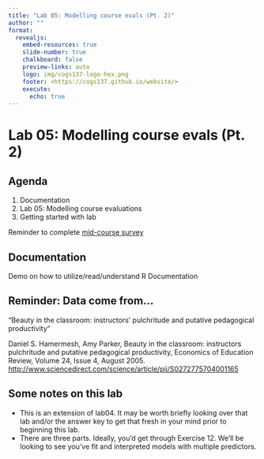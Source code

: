 ```yaml
---
title: "Lab 05: Modelling course evals (Pt. 2)"
author: ""
format:
  revealjs:
    embed-resources: true
    slide-number: true
    chalkboard: false 
    preview-links: auto
    logo: img/cogs137-logo-hex.png
    footer: <https://cogs137.github.io/website/>
    execute:
      echo: true
---
```


# Lab 05: Modelling course evals (Pt. 2) {background-color="#0E3A53"}

## Agenda

1.  Documentation
2.  Lab 05: Modelling course evaluations
3.  Getting started with lab

Reminder to complete [mid-course survey](https://docs.google.com/forms/d/e/1FAIpQLSfN_7QJCZM_jcR_21vCkpHOyakuu_dAbGiFcLueTtEy4bL3VQ/viewform?usp=sf_link)

## Documentation

Demo on how to utilize/read/understand R Documentation

## Reminder: Data come from...

"Beauty in the classroom: instructors' pulchritude and putative pedagogical productivity"

Daniel S. Hamermesh, Amy Parker, Beauty in the classroom: instructors pulchritude and putative pedagogical productivity, Economics of Education Review, Volume 24, Issue 4, August 2005. <http://www.sciencedirect.com/science/article/pii/S0272775704001165>

## Some notes on this lab

-   This is an extension of lab04. It may be worth briefly looking over that lab and/or the answer key to get that fresh in your mind prior to beginning this lab.
-   There are three parts. Ideally, you'd get through Exercise 12. We'll be looking to see you've fit and interpreted models with multiple predictors.
